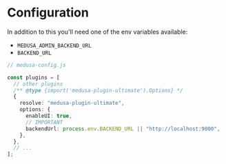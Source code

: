 # Configuration

In addition to this you'll need one of the env variables available:

- `MEDUSA_ADMIN_BACKEND_URL`
- `BACKEND_URL`

```ts
// medusa-config.js

const plugins = [
  // other plugins
  /** @type {import('medusa-plugin-ultimate').Options} */
  {
    resolve: "medusa-plugin-ultimate",
    options: {
      enableUI: true,
      // IMPORTANT
      backendUrl: process.env.BACKEND_URL || "http://localhost:9000",
    },
  },
  // ...
];
```

